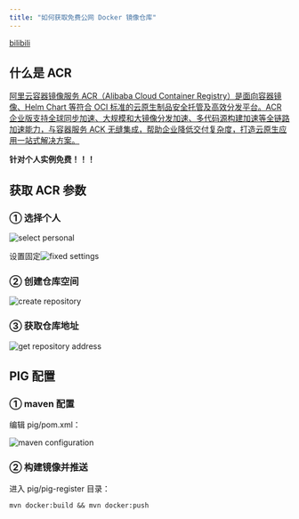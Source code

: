 ```yaml
---
title: "如何获取免费公网 Docker 镜像仓库"
---
```


[bilibili](https://player.bilibili.com/player.html?bvid=bv1x541117Lr)

## 什么是 ACR

[阿里云容器镜像服务 ACR（Alibaba Cloud Container Registry）是面向容器镜像、Helm Chart 等符合 OCI 标准的云原生制品安全托管及高效分发平台。ACR 企业版支持全球同步加速、大规模和大镜像分发加速、多代码源构建加速等全链路加速能力，与容器服务 ACK 无缝集成，帮助企业降低交付复杂度，打造云原生应用一站式解决方案。](https://help.aliyun.com/document_detail/257112.html?source=5176.11533457&userCode=ueyxv2qf)

**针对个人实例免费！！！**

## 获取 ACR 参数

### ① 选择个人

![select personal](/images/1650588516188-f706d7c3-e059-4162-865a-dd31a8e7c6a5.png)

设置固定![fixed settings](https://minio.pigx.vip/oss/1650588618.png)

### ② 创建仓库空间

![create repository](/images/1650588878820-280810a6-013d-4c2d-8c2e-2d838edcde5c.png)

### ③ 获取仓库地址

![get repository address](/images/1650588851516-ed8aaab6-67d8-43d6-a950-b6556400b861.png)

## PIG 配置

### ① maven 配置

编辑 pig/pom.xml：

![maven configuration](https://cdn.nlark.com/yuque/0/2022/png/283679/1650588973084-05f3edb-7aee-48a7-8e94-42ffa587de32.png)

### ② 构建镜像并推送

进入 pig/pig-register 目录：

```shell
mvn docker:build && mvn docker:push
```

